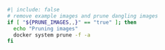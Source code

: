 ```bash
#| include: false
# remove example images and prune dangling images
if [ "${PRUNE_IMAGES,,}" == "true" ]; then
  echo "Pruning images"
  docker system prune -f -a
fi
```
